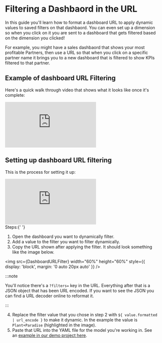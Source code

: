 
# Filtering a Dashbaord in the URL

In this guide you'll learn how to format a dashboard URL to apply dynamic values to saved filters on that dashbaord. You can even set up a dimension so when you click on it you are sent to a dashboard that gets filtered based on the dimension you clicked!

For example, you might have a sales dashbaord that shows your most profitable Partners, then use a URL so that when you click on a specific partner name it brings you to a new dashboard that is filtered to show KPIs filtered to that partner.

## Example of dashboard URL Filtering

Here's a quick walk through video that shows what it looks like once it's complete:

<div
  style={{
    position: 'relative',
    paddingBottom: '65%',
    height: 0,
  }}
>
  <iframe
    src="https://www.loom.com/embed/aa6b7aa3001d4b1fa86a2c98a7fe044c?sid=dc479b0a-eb3c-439f-9d85-1c8111144b6a"
    frameborder="0"
    webkitallowfullscreen
    mozallowfullscreen
    allowfullscreen
    style={{
      position: 'absolute',
      top: 0,
      left: 0,
      width: '100%',
      height: '100%',
    }}
  ></iframe>
</div>

## Setting up dashboard URL filtering

This is the process for setting it up:

<div
  style={{
    position: 'relative',
    paddingBottom: '65%',
    height: 0,
  }}
>
  <iframe
    src="https://www.loom.com/embed/2afb9990e3d7407dadcf53d8db2719c8?sid=45dfe497-eb02-4a3d-a360-17875b2bd3aa"
    frameborder="0"
    webkitallowfullscreen
    mozallowfullscreen
    allowfullscreen
    style={{
      position: 'absolute',
      top: 0,
      left: 0,
      width: '100%',
      height: '100%',
    }}
  ></iframe>
</div>
Steps:{' '}

1. Open the dashboard you want to dynamically filter.
2. Add a value to the filter you want to filter dynamically.
3. Copy the URL shown after applying the filter. It should look something like the image below.

<img
  src={DashboardURLFilter}
  width="60%"
  height="60%"
  style={{ display: 'block', margin: '0 auto 20px auto' }}
/>

:::note

You'll notice there's a `?filters=` key in the URL. Everything after that is a JSON object that has been URL encoded. If you want to see the JSON you can find a URL decoder online to reformat it.

:::

4. Replace the filter value that you chose in step 2 with `${ value.formatted | url_encode }` to make it dynamic. In the example the value is `Plant+Paradise` (highlighted in the image).
5. Paste that URL into the YAML file for the model you're working in. See an [example in our demo project here](https://github.com/lightdash/lightdash-demo-data-gardening/blob/5632406cb5b43fdf066a2086142dc3e86a41e947/dbt/models/dbt_orders.yml#L31-L32).
